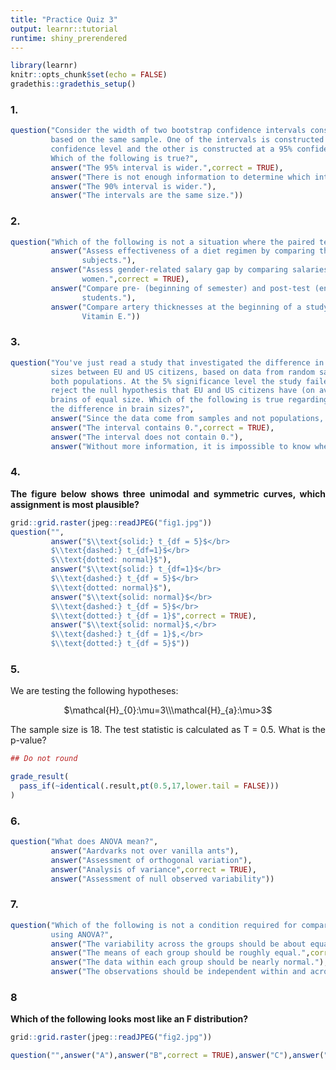 ```yaml
---
title: "Practice Quiz 3"
output: learnr::tutorial
runtime: shiny_prerendered
---
```


```r
library(learnr)
knitr::opts_chunk$set(echo = FALSE)
gradethis::gradethis_setup()
```
<style>body{text-align: justify}</style>

### 1.

```r
question("Consider the width of two bootstrap confidence intervals constructed 
         based on the same sample. One of the intervals is constructed at a 90% 
         confidence level and the other is constructed at a 95% confidence level.
         Which of the following is true?",
         answer("The 95% interval is wider.",correct = TRUE),
         answer("There is not enough information to determine which interval is wider."),
         answer("The 90% interval is wider."),
         answer("The intervals are the same size."))
```

### 2.

```r
question("Which of the following is not a situation where the paired test is preferred?",
         answer("Assess effectiveness of a diet regimen by comparing the before and after weights of 
                subjects."),
         answer("Assess gender-related salary gap by comparing salaries of randomly sampled men and
                women.",correct = TRUE),
         answer("Compare pre- (beginning of semester) and post-test (end of semester) scores of
                students."),
         answer("Compare artery thicknesses at the beginning of a study and after 2 years of taking
                Vitamin E."))
```

### 3.

```r
question("You've just read a study that investigated the difference in brain 
         sizes between EU and US citizens, based on data from random samples from
         both populations. At the 5% significance level the study failed to 
         reject the null hypothesis that EU and US citizens have (on average) 
         brains of equal size. Which of the following is true regarding a 99% confidence interval for 
         the difference in brain sizes?",
         answer("Since the data come from samples and not populations, no conclusions can be made."),
         answer("The interval contains 0.",correct = TRUE),
         answer("The interval does not contain 0."),
         answer("Without more information, it is impossible to know whether the interval contains 0."))
```

### 4.

<b>The figure below shows three unimodal and symmetric curves, which assignment is most plausible? </b>

```r
grid::grid.raster(jpeg::readJPEG("fig1.jpg"))
question("",
         answer("$\\text{solid:} t_{df = 5}$</br>
         $\\text{dashed:} t_{df=1}$</br>
         $\\text{dotted: normal}$"),
         answer("$\\text{solid:} t_{df=1}$</br>
         $\\text{dashed:} t_{df = 5}$</br>
         $\\text{dotted: normal}$"),
         answer("$\\text{solid: normal}$</br>
         $\\text{dashed:} t_{df = 5}$</br>
         $\\text{dotted:} t_{df = 1}$",correct = TRUE),
         answer("$\\text{solid: normal}$,</br>
         $\\text{dashed:} t_{df = 1}$,</br>
         $\\text{dotted:} t_{df = 5}$"))
```

### 5.
We are testing the following hypotheses: </br>

<center>$\mathcal{H}_{0}:\mu=3\\\mathcal{H}_{a}:\mu>3$</center>

The sample size is 18. The test statistic is calculated as T = 0.5. What is the p-value?

```r
## Do not round

```

```r
grade_result(
  pass_if(~identical(.result,pt(0.5,17,lower.tail = FALSE)))
)
```

### 6.

```r
question("What does ANOVA mean?",
         answer("Aardvarks not over vanilla ants"),
         answer("Assessment of orthogonal variation"),
         answer("Analysis of variance",correct = TRUE),
         answer("Assessment of null observed variability"))
```

### 7.

```r
question("Which of the following is not a condition required for comparing means across multiple groups 
         using ANOVA?",
         answer("The variability across the groups should be about equal."),
         answer("The means of each group should be roughly equal.",correct = TRUE),
         answer("The data within each group should be nearly normal."),
         answer("The observations should be independent within and across groups."))
```

### 8

<b>Which of the following looks most like an F distribution?</b>

```r
grid::grid.raster(jpeg::readJPEG("fig2.jpg"))
```

```r
question("",answer("A"),answer("B",correct = TRUE),answer("C"),answer("D"))
```